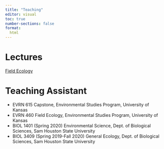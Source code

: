 ```yaml
---
title: "Teaching"
editor: visual
toc: true
number-sections: false
format:
  html
---
```


# Lectures

[Field Ecology](courses.html#field-ecology)

# Teaching Assistant

-   EVRN 615 Capstone, Environmental Studies Program, University of Kansas
-   EVRN 460 Field Ecology, Environmental Studies Program, University of Kansas
-   BIOL 1401 (Spring 2020) Environmental Science, Dept. of Biological Sciences, Sam Houston State University
-   BIOL 3409 (Spring 2019-Fall 2020) General Ecology, Dept. of Biological Sciences, Sam Houston State University
